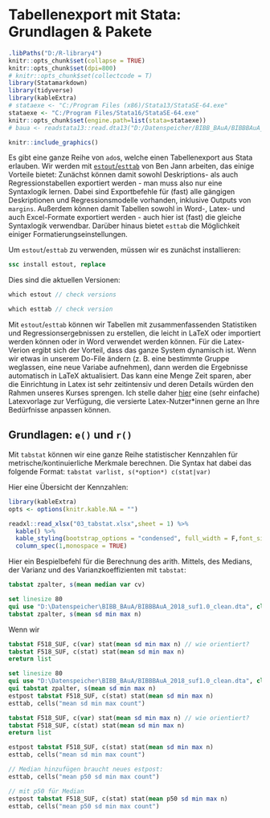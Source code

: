 # Tabellenexport mit Stata: Grundlagen & Pakete {#base} 

```r
.libPaths("D:/R-library4")
knitr::opts_chunk$set(collapse = TRUE)
knitr::opts_chunk$set(dpi=800)
# knitr::opts_chunk$set(collectcode = T)
library(Statamarkdown)
library(tidyverse)
library(kableExtra)
# stataexe <- "C:/Program Files (x86)/Stata13/StataSE-64.exe"
stataexe <- "C:/Program Files/Stata16/StataSE-64.exe"
knitr::opts_chunk$set(engine.path=list(stata=stataexe))
# baua <- readstata13::read.dta13("D:/Datenspeicher/BIBB_BAuA/BIBBBAuA_2018_suf1.0.dta",convert.factors = F)
```

```r
knitr::include_graphics()
```


Es gibt eine ganze Reihe von `ado`s, welche einen Tabellenexport aus Stata erlauben.
Wir werden mit [`estout`/`esttab`](http://repec.sowi.unibe.ch/stata/estout/) von Ben Jann arbeiten, das einige Vorteile bietet:
Zunächst können damit sowohl Deskriptions- als auch Regressionstabellen exportiert werden - man muss also nur eine Syntaxlogik lernen.
Dabei sind Exportbefehle für (fast) alle gängigen Deskriptionen und Regressionsmodelle vorhanden, inklusive Outputs von `margins`.
Außerdem können damit Tabellen sowohl in Word-, Latex- und auch Excel-Formate exportiert werden - auch hier ist (fast) die gleiche Syntaxlogik verwendbar.
Darüber hinaus bietet `esttab` die Möglichkeit einiger Formatierungseinstellungen.

Um `estout`/`esttab` zu verwenden, müssen wir es zunächst installieren:
```stata
ssc install estout, replace
```
Dies sind die aktuellen Versionen:
```stata
which estout // check versions
```

```stata
which esttab // check version
```

Mit `estout`/`esttab` können wir Tabellen mit zusammenfassenden Statistiken und Regressionsergebnissen zu erstellen, die leicht in LaTeX oder importiert werden können oder in Word verwendet werden können.
Für die Latex-Verion ergibt sich der Vorteil, dass das ganze System dynamisch ist. 
Wenn wir etwas in unserem Do-File ändern (z. B. eine bestimmte Gruppe weglassen, eine neue Variabe aufnehmen), dann werden die Ergebnisse automatisch in LaTeX aktualisiert. 
Das kann eine Menge Zeit sparen, aber die Einrichtung in Latex ist sehr zeitintensiv und deren Details würden den Rahmen unseres Kurses sprengen.
Ich stelle daher [hier]() eine (sehr einfache) Latexvorlage zur Verfügung, die versierte Latex-Nutzer*innen gerne an Ihre Bedürfnisse anpassen können.
<!-- https://www.overleaf.com/read/zgnvgxdzzptg -->

## Grundlagen: `e()` und `r()`

Mit `tabstat` können wir eine ganze Reihe statistischer Kennzahlen für metrische/kontinuierliche Merkmale berechnen. Die Syntax hat dabei das folgende Format: `tabstat varlist, s(*option*) c(stat|var)`

Hier eine Übersicht der Kennzahlen:

```r
library(kableExtra)
opts <- options(knitr.kable.NA = "")

readxl::read_xlsx("03_tabstat.xlsx",sheet = 1) %>% 
  kable() %>% 
  kable_styling(bootstrap_options = "condensed", full_width = F,font_size = 11) %>% 
  column_spec(1,monospace = TRUE)
```

Hier ein Bespielbefehl für die Berechnung des arith. Mittels, des Medians, der Varianz und des Varianzkoeffizienten mit `tabstat`:
```stata
tabstat zpalter, s(mean median var cv)
```

```stata
set linesize 80
qui use "D:\Datenspeicher\BIBB_BAuA/BIBBBAuA_2018_suf1.0_clean.dta", clear
tabstat zpalter, s(mean sd min max n)
```


Wenn wir 
```stata
tabstat F518_SUF, c(var) stat(mean sd min max n) // wie orientiert?
tabstat F518_SUF, c(stat) stat(mean sd min max n)
ereturn list
```



```stata
set linesize 80
qui use "D:\Datenspeicher\BIBB_BAuA/BIBBBAuA_2018_suf1.0_clean.dta", clear
qui tabstat zpalter, s(mean sd min max n)
estpost tabstat F518_SUF, c(stat) stat(mean sd min max n)
esttab, cells("mean sd min max count")
```


```stata
tabstat F518_SUF, c(var) stat(mean sd min max n) // wie orientiert?
tabstat F518_SUF, c(stat) stat(mean sd min max n)
ereturn list

estpost tabstat F518_SUF, c(stat) stat(mean sd min max n)
esttab, cells("mean sd min max count")

// Median hinzufügen braucht neues estpost:
esttab, cells("mean p50 sd min max count")

// mit p50 für Median
estpost tabstat F518_SUF, c(stat) stat(mean p50 sd min max n)
esttab, cells("mean p50 sd min max count")
```




